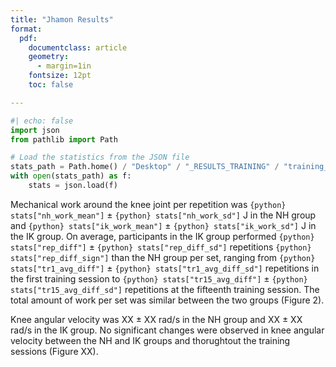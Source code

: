 ```yaml
---
title: "Jhamon Results"
format:
  pdf:
    documentclass: article
    geometry:
      - margin=1in
    fontsize: 12pt
    toc: false

---
```


```python
#| echo: false
import json
from pathlib import Path

# Load the statistics from the JSON file
stats_path = Path.home() / "Desktop" / "_RESULTS_TRAINING" / "training_stats.json"
with open(stats_path) as f:
    stats = json.load(f)
```

Mechanical work around the knee joint per repetition was `{python} stats["nh_work_mean"]` ± `{python} stats["nh_work_sd"]` J in the NH group and `{python} stats["ik_work_mean"]` ± `{python} stats["ik_work_sd"]` J in the IK group. On average, participants in the IK group performed `{python} stats["rep_diff"]` ± `{python} stats["rep_diff_sd"]` repetitions `{python} stats["rep_diff_sign"]` than the NH group per set, ranging from `{python} stats["tr1_avg_diff"]` ± `{python} stats["tr1_avg_diff_sd"]` repetitions in the first training session to `{python} stats["tr15_avg_diff"]` ± `{python} stats["tr15_avg_diff_sd"]` repetitions at the fifteenth training session. The total amount of work per set was similar between the two groups (Figure 2).

Knee angular velocity was XX ± XX rad/s in the NH group and XX ± XX rad/s in the IK group. No significant changes were observed in knee angular velocity between the NH and IK groups and thorughtout the training sessions (Figure XX). 

















